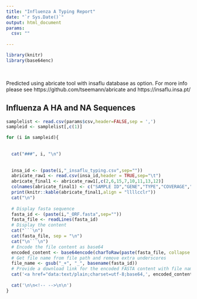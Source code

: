 ---
title: "Influenza A Typing Report" 
date: "`r Sys.Date()`"
output: html_document
params:
  csv: ""
  
---
```{r setup, include=FALSE}
library(knitr)
library(base64enc)

```


<br>

Predicted using abricate tool with insaflu database as option. For more info please see https://github.com/tseemann/abricate and https://insaflu.insa.pt/

## Influenza A HA and NA Sequences {.tabset .tabset-pills}
```{r, results='asis',echo=FALSE}
samplelist <- read.csv(params$csv,header=FALSE,sep = ',')
sampleid <- samplelist[,c(1)]

for (i in sampleid){
  
  
  cat("###", i, "\n")
  
 
  insa_id <- (paste(i,"_insaflu_typing.csv",sep=""))
  abricate_raw1 <- read.csv(insa_id,header = TRUE,sep="\t")
  abricate_final1 <- abricate_raw1[,c(2,6,15,7,10,11,13,12)]
  colnames(abricate_final1) <- c("SAMPLE ID","GENE","TYPE","COVERAGE","%COVERAGE","%IDENTITY","MATCH","DATABASE")
  print(knitr::kable(abricate_final1,align = "llllcclr"))
  cat("\n")
  
  # Display fasta sequence
  fasta_id <- (paste(i,"_ORF.fasta",sep=""))
  fasta_file <- readLines(fasta_id)
  # Display the content
  cat("```\n")
  cat(fasta_file, sep = "\n")
  cat("\n```\n")
  # Encode the file content as base64
  encoded_content <- base64encode(charToRaw(paste(fasta_file, collapse = "\n")))
  # Get file name from file path and remove extra underscores
  file_name <- gsub("_+", "_", basename(fasta_id))
  # Provide a download link for the encoded FASTA content with file name
  cat('<a href="data:text/plain;charset=utf-8;base64,', encoded_content, '" download="', file_name, '">Download FASTA file</a>')
  
  cat('\n\n<!-- -->\n\n')
}
```
<br>
